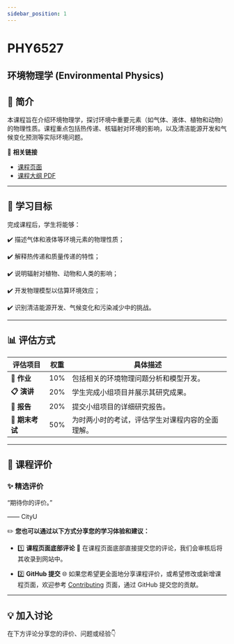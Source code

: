 ```yaml
---
sidebar_position: 1
---
```


# PHY6527
## 环境物理学 (Environmental Physics)

## **📘 简介**
本课程旨在介绍环境物理学，探讨环境中重要元素（如气体、液体、植物和动物）的物理性质。课程重点包括热传递、核辐射对环境的影响，以及清洁能源开发和气候变化预测等实际环境问题。

🔗 **相关链接**
- [课程页面](https://www.cityu.edu.hk/catalogue/pg/202526/course/PHY6527.htm)
- [课程大纲 PDF](https://www.cityu.edu.hk/catalogue/pg/202526/course/PHY6527.pdf)

---

## **🎯 学习目标**

完成课程后，学生将能够：

✔️ 描述气体和液体等环境元素的物理性质；

✔️ 解释热传递和质量传递的特性；

✔️ 说明辐射对植物、动物和人类的影响；

✔️ 开发物理模型以估算环境效应；

✔️ 识别清洁能源开发、气候变化和污染减少中的挑战。

---

## **📊 评估方式**

| **评估项目**          | **权重** | **具体描述**                                                                                       |
|----------------------|---------|---------------------------------------------------------------------------------------------------|
| **📂 作业**           | 10%      | 包括相关的环境物理问题分析和模型开发。                                                                |
| **📋 演讲**           | 20%      | 学生完成小组项目并展示其研究成果。                                                                    |
| **📂 报告**           | 20%      | 提交小组项目的详细研究报告。                                                                          |
| **📝 期末考试**       | 50%      | 为时两小时的考试，评估学生对课程内容的全面理解。                                                        |

---

## **💬 课程评价**

### ✨ **精选评价**
<div className={commentStyles.commentBox}>
    <p className={commentStyles.commentText}>
        “期待你的评价。”
    </p>
    <p className={commentStyles.commentAuthor}>—— CityU</p>
</div>

✏️ **您也可以通过以下方式分享您的学习体验和建议：**

- 1️⃣ **课程页面底部评论**
💬 在课程页面底部直接提交您的评论，我们会审核后将其收录到网站中。

- 2️⃣ **GitHub 提交**
🌐 如果您希望更全面地分享课程评价，或希望修改或新增课程页面，欢迎参考 [Contributing](/contributing) 页面，通过 GitHub 提交您的贡献。

---

## **💡 加入讨论**

在下方评论分享您的评价、问题或经验👇
<Utterances />

